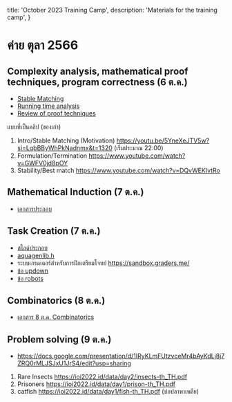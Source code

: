 
  title: 'October 2023 Training Camp',
  description: 'Materials for the training camp',
}

<HeroPattern />

# ค่าย ตุลา 2566

## Complexity analysis, mathematical proof techniques, program correctness (6 ต.ค.)

- [Stable Matching](/2023-10-06-Note-10-28-stable-matching.pdf)
- [Running time analysis](/2023-10-06-Note-11-46-running-time-analysis.pdf)
- [Review of proof techniques](/2023-10-06-Note-14-39-proof-techniques.pdf)

แบบที่เป็นคลิป (ของเก่า)

1. Intro/Stable Matching (Motivation) https://youtu.be/5YneXeJTV5w?si=LqbBByWhPkNadnmx&t=1320 (เริ่มประมาณ 22:00)
2. Formulation/Termination https://www.youtube.com/watch?v=GWFV0jd8pOY
3. Stability/Best match https://www.youtube.com/watch?v=DQvWEKIvtRo

## Mathematical Induction (7 ต.ค.)

- [เอกสารประกอบ](/IOI-Induction.pdf)

## Task Creation (7 ต.ค.)

- [สไลด์ประกอบ](/Problem_Design_2023-2024.pdf)
- [aquagenlib.h](/aquagenlib.h)
- ระบบเกรดเดอร์สำหรับการฝึกเตรียมโจทย์ https://sandbox.graders.me/
- [ข้อ updown](https://drive.google.com/file/d/1oG9bbk5wZ7GzheE0kG8Cv3xEAVlRReS4/view?usp=sharing)
- [ข้อ robots](https://drive.google.com/file/d/1j-xxSwdU61ZIi_RJ9ircQKS9iF7kSxS_/view?usp=sharing)

## Combinatorics (8 ต.ค.)

- [เอกสาร 8 ต.ค. Combinatorics](/combinatorics_annotated.pdf)

## Problem solving (9 ต.ค.)

- https://docs.google.com/presentation/d/1IRyKLmFUtzvceMr4bAyKdLj8j7ZRQ0rMLJSJxU1JrS4/edit?usp=sharing

1. Rare Insects https://ioi2022.id/data/day2/insects-th_TH.pdf
2. Prisoners https://ioi2022.id/data/day1/prison-th_TH.pdf
3. catfish https://ioi2022.id/data/day1/fish-th_TH.pdf (บ่อปลาพาเพลีย)